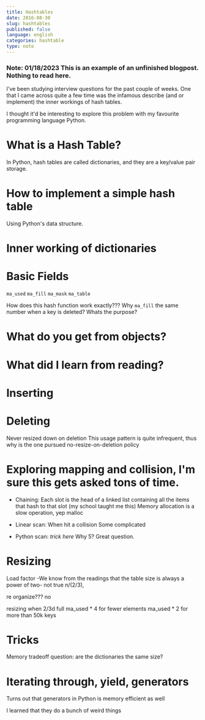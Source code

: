 ```yaml
---
title: Hashtables
date: 2016-08-30
slug: hashtables
published: false
language: english
categories: hashtable
type: note
---
```


### Note: 01/18/2023 This is an example of an unfinished blogpost. Nothing to read here.
I've been studying interview questions for the past couple of weeks. One that I came across quite a few time was the infamous describe (and or implement) the inner workings of hash tables.

I thought it'd be interesting to explore this problem with my favourite programming language Python.

# What is a Hash Table?
In Python, hash tables are called dictionaries, and they are a key/value pair storage.

# How to implement a simple hash table
Using Python's data structure.

# Inner working of dictionaries

# Basic Fields
`ma_used`
`ma_fill`
`ma_mask`
`ma_table`

How does this hash function work exactly???
Why `ma_fill` the same number when a key is deleted? Whats the purpose? 

# What do you get from objects?

# What did I learn from reading?

# Inserting

# Deleting
Never resized down on deletion
This usage pattern is quite infrequent, thus why is the one pursued
no-resize-on-deletion policy

# Exploring mapping and collision, I'm sure this gets asked tons of time.
- Chaining: Each slot is the head of a linked list containing all the items that hash to that slot (my school taught me this)
Memory allocation is a slow operation, yep malloc
- Linear scan: When hit a collision
Some complicated 

- Python scan: 
*trick here*
Why 5? Great question.

# Resizing
Load factor
-We know from the readings that the table size is always a power of two- not true
n/(2/3),

re organize??? no

resizing when 2/3d full
ma_used * 4 for fewer elements
ma_used * 2 for more than 50k keys


# Tricks
Memory tradeoff
question: are the dictionaries the same size?

# Iterating through, yield, generators
Turns out that generators in Python is memory efficient as well

I learned that they do a bunch of weird things
